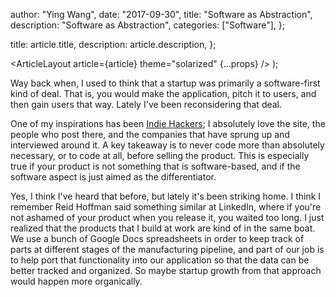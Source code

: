 
  author: "Ying Wang",
  date: "2017-09-30",
  title: "Software as Abstraction",
  description: "Software as Abstraction",
  categories: ["Software"],
};

  title: article.title,
  description: article.description,
};

  <ArticleLayout article={article} theme="solarized" {...props} />
);

Way back when, I used to think that a startup was primarily a software-first
kind of deal. That is, you would make the application, pitch it to users, and
then gain users that way. Lately I've been reconsidering that deal.

One of my inspirations has been [Indie Hackers](https://www.indiehackers.com/);
I absolutely love the site, the people who post there, and the companies that
have sprung up and interviewed around it. A key takeaway is to never code more
than absolutely necessary, or to code at all, before selling the product. This
is especially true if your product is not something that is software-based, and
if the software aspect is just aimed as the differentiator.

Yes, I think I've heard that before, but lately it's been striking home. I think
I remember Reid Hoffman said something similar at LinkedIn, where if you're not
ashamed of your product when you release it, you waited too long. I just
realized that the products that I build at work are kind of in the same boat. We
use a bunch of Google Docs spreadsheets in order to keep track of parts at
different stages of the manufacturing pipeline, and part of our job is to help
port that functionality into our application so that the data can be better
tracked and organized. So maybe startup growth from that approach would happen
more organically.
